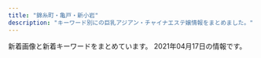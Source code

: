 ```yaml
---
title: "錦糸町・亀戸・新小岩"
description: "キーワード別にの巨乳アジアン・チャイナエステ嬢情報をまとめました。"
---
```


新着画像と新着キーワードをまとめています。
2021年04月17日の情報です。

<DmmAffiliateIns />
<KeywordTable
  shops={
    [
    {
        "img_links": [
            "http://el-grande.asia/img/cast/lucy-02.jpg",
            "http://el-grande.asia/img/cast/mai-04.jpg",
            "http://el-grande.asia/img/btn_cast.png",
            "http://el-grande.asia/img/cast/haru-01.jpg",
            "http://el-grande.asia/img/cast/sara-08.jpg",
            "http://el-grande.asia/img/btn_interior.png",
            "http://el-grande.asia/img/cast/sara-06.jpg",
            "http://el-grande.asia/img/cast/aki-04.jpg",
            "http://el-grande.asia/img/cast/haru-02.jpg",
            "http://el-grande.asia/img/cast/mai-03.jpg",
            "http://el-grande.asia/img/cast/aki-03.jpg",
            "http://el-grande.asia/img/cast/rey-04.jpg",
            "http://el-grande.asia/img/cast/aki-02.jpg",
            "http://el-grande.asia/img/cast/belu-01.jpg",
            "http://el-grande.asia/img/cast/baby-03.jpg",
            "http://el-grande.asia/img/cast/ringo-01.jpg",
            "http://el-grande.asia/img/cast/hana-03.jpg",
            "http://el-grande.asia/img/cast/rey-01.jpg",
            "http://el-grande.asia/img/cast/ringo-03.jpg",
            "http://el-grande.asia/img/cast/lucy-04.jpg",
            "http://el-grande.asia/img/cast/lucy-01.jpg",
            "http://el-grande.asia/img/cast/hana-04.jpg",
            "http://el-grande.asia/img/cast/lucy-03.jpg",
            "http://el-grande.asia/img/cast/misa-01.jpg",
            "http://el-grande.asia/img/dagger.png",
            "http://el-grande.asia/img/cast/rey-02.jpg",
            "http://el-grande.asia/img/cast/mei-03.jpg",
            "http://el-grande.asia/img/cast/mai-01.jpg",
            "http://el-grande.asia/img/cast/haru-03.jpg",
            "http://el-grande.asia/img/cast/misa-04.jpg",
            "http://el-grande.asia/img/cast/belu-03.jpg",
            "http://el-grande.asia/img/interior/corridor-1.jpg",
            "http://el-grande.asia/img/btn_twitter.png",
            "http://el-grande.asia/img/cast/mei-01.jpg",
            "http://el-grande.asia/img/cast/baby-04.jpg",
            "http://el-grande.asia/img/cast/aki-01.jpg",
            "http://el-grande.asia/img/cast/hana-02.jpg",
            "http://el-grande.asia/img/cast/sara-05.jpg",
            "http://el-grande.asia/img/cast/belu-04.jpg",
            "http://el-grande.asia/img/cast/ringo-02.jpg",
            "http://el-grande.asia/img/cast/baby-01.jpg",
            "http://el-grande.asia/img/interior/lobby-1.jpg",
            "http://el-grande.asia/img/cast/mei-02.jpg",
            "http://el-grande.asia/img/cast/haru-04.jpg",
            "http://el-grande.asia/img/interior/shower-4.jpg",
            "http://el-grande.asia/img/cast/hana-01.jpg",
            "http://el-grande.asia/img/cast/belu-02.jpg",
            "http://el-grande.asia/img/cast/baby-02.jpg",
            "http://el-grande.asia/img/btn_top.png",
            "http://el-grande.asia/img/cast/ringo-04.jpg",
            "http://el-grande.asia/img/cast/mei-04.jpg"
        ],
        "keywords": {},
        "station": "JR\u65b0\u5c0f\u5ca9\u99c5\u5357\u53e3",
        "url": "http://el-grande.asia/",
        "name": "\u30a8\u30eb\u30b0\u30e9\u30f3\u30c7-elgrande-"
    },
    {
        "name": "KIRARA",
        "keywords": {
            "87": 28,
            "C": 70,
            "D": 126,
            "89": 14,
            "88": 14,
            "83": 14,
            "85": 98,
            "86": 28,
            "92": 14,
            "E": 14
        },
        "station": "JR\u9326\u7cf8\u753a\u99c5\u5317\u53e3",
        "img_links": [
            "https://kinshicho-mensesthe.net/images/flower.png",
            "https://kinshicho-mensesthe.net/room/esthe1.jpg",
            "https://kinshicho-mensesthe.net/room/2-l.jpg",
            "https://kinshicho-mensesthe.net/room/1-l.jpg",
            "https://kinshicho-mensesthe.net/staff2/haruka-s1.jpg",
            "https://kinshicho-mensesthe.net/mens-esthe-massage/2020/10/17/moe-s1.jpg",
            "https://kinshicho-mensesthe.net/staff2/yumi-s1.jpg",
            "https://kinshicho-mensesthe.net/staff2/yuki-l1.jpg",
            "https://kinshicho-mensesthe.net/room/3-l.jpg",
            "https://kinshicho-mensesthe.net/staff2/rika-s1.jpg",
            "https://kinshicho-mensesthe.net/images/main-sp.jpg",
            "https://kinshicho-mensesthe.net/mens-esthe-massage/2020/01/22/yuki-s1.jpg",
            "https://kinshicho-mensesthe.net/staff2/sera-l1.jpg",
            "https://kinshicho-mensesthe.net/room/5-l.jpg",
            "https://kinshicho-mensesthe.net/staff2/kokomi-l1.jpg",
            "https://kinshicho-mensesthe.net/staff2/satomi-s1.jpg",
            "https://kinshicho-mensesthe.net/room/4-l.jpg",
            "https://kinshicho-mensesthe.net/staff2/satomi-l1.jpg",
            "https://kinshicho-mensesthe.net/staff2/moe-s1.jpg",
            "https://kinshicho-mensesthe.net/staff2/sera-s1.jpg",
            "https://kinshicho-mensesthe.net/mens-esthe-massage/2020/02/06/satomi-s1.jpg",
            "https://kinshicho-mensesthe.net/staff2/mai-s1.jpg",
            "https://kinshicho-mensesthe.net/room/5-s.jpg",
            "https://kinshicho-mensesthe.net/room/esthe2.jpg",
            "https://kinshicho-mensesthe.net/staff2/saki-l1.jpg",
            "https://kinshicho-mensesthe.net/button/blog.png",
            "https://kinshicho-mensesthe.net/images/footer-l.png",
            "https://kinshicho-mensesthe.net/staff2/yuka-s1.jpg",
            "https://kinshicho-mensesthe.net/images/footer-r.png",
            "https://kinshicho-mensesthe.net/mens-esthe-massage/2020/02/06/sora-s1.jpg",
            "https://kinshicho-mensesthe.net/staff2/yumi-l1.jpg",
            "https://kinshicho-mensesthe.net/staff2/rui-s1.jpg",
            "https://kinshicho-mensesthe.net/images/camp.png",
            "https://kinshicho-mensesthe.net/images/header3.png",
            "https://kinshicho-mensesthe.net/staff2/kiki-s1.jpg",
            "https://kinshicho-mensesthe.net/images/main1.jpg",
            "https://kinshicho-mensesthe.net/button/home.png",
            "https://kinshicho-mensesthe.net/room/6-s.jpg",
            "https://kinshicho-mensesthe.net/room/1-s.jpg",
            "https://kinshicho-mensesthe.net/staff2/yuki-s1.jpg",
            "https://kinshicho-mensesthe.net/button/staff.png",
            "https://kinshicho-mensesthe.net/room/esthe3.jpg",
            "https://kinshicho-mensesthe.net/staff2/sora-l1.jpg",
            "https://kinshicho-mensesthe.net/room/2-s.jpg",
            "https://kinshicho-mensesthe.net/staff2/kokomi-s1.jpg",
            "https://kinshicho-mensesthe.net/room/4-s.jpg",
            "https://kinshicho-mensesthe.net/images/clear.png",
            "https://kinshicho-mensesthe.net/staff2/sakura-l2.jpg",
            "https://kinshicho-mensesthe.net/staff2/sakura-s2.jpg",
            "https://kinshicho-mensesthe.net/staff2/haruka-l1.jpg",
            "https://kinshicho-mensesthe.net/staff2/mai-l1.jpg",
            "https://kinshicho-mensesthe.net/staff2/kiki-l1.jpg",
            "https://kinshicho-mensesthe.net/staff2/saki-s1.jpg",
            "https://kinshicho-mensesthe.net/staff2/rui-l1.jpg",
            "https://kinshicho-mensesthe.net/images/qrcode.png",
            "https://kinshicho-mensesthe.net/staff2/rika-l1.jpg",
            "https://kinshicho-mensesthe.net/room/3-s.jpg",
            "https://kinshicho-mensesthe.net/staff2/sora-s1.jpg",
            "https://kinshicho-mensesthe.net/room/6-l.jpg"
        ],
        "url": "https://kinshicho-mensesthe.net/"
    },
    {
        "station": "JR\u5c0f\u5ca9\u99c5\u5357\u53e3",
        "url": "https://www.yitigo.work/",
        "name": "\u82fa",
        "img_links": [
            "https://www.yitigo.work/images/home/index_09.png",
            "https://www.yitigo.work/images/top_02.png",
            "https://www.yitigo.work/images/home/index_17.png",
            "https://www.yitigo.work/images/home/index_12.png",
            "https://www.yitigo.work/images/home/index_05.png",
            "https://www.yitigo.work/images/top_flash_01.jpg",
            "https://www.yitigo.work/images/home/index_07.png",
            "https://www.yitigo.work/images/home/index_13.png",
            "https://www.yitigo.work/images/staff/risa1.jpg",
            "https://www.yitigo.work/images/home/staff_03.jpg",
            "https://www.yitigo.work/images/top_flash_02.jpg",
            "https://www.yitigo.work/images/home/index_19.png",
            "https://www.yitigo.work/images/home/index_tel.png",
            "https://www.yitigo.work/images/home/staff_01.jpg",
            "https://www.yitigo.work/images/top_04.png",
            "https://www.yitigo.work/images/home/index_06.png",
            "https://www.yitigo.work/images/staff/mayu.png",
            "https://www.yitigo.work/images/home/index_14.png",
            "https://www.yitigo.work/images/home/index_11.png",
            "https://www.yitigo.work/images/home/index_01.png",
            "https://www.yitigo.work/images/staff/staff_03.png",
            "https://www.yitigo.work/images/home/index_15.png",
            "https://www.yitigo.work/images/staff/hana.png",
            "https://www.yitigo.work/images/headerParts01.png",
            "https://www.yitigo.work/images/staff/staff_01.png",
            "https://www.yitigo.work/images/staff/hana1.jpg",
            "https://www.yitigo.work/images/staff/mayu1.jpg",
            "https://www.yitigo.work/images/top_01.png",
            "https://www.yitigo.work/images/home/index_10.png",
            "https://www.yitigo.work/images/staff/risa.png",
            "https://www.yitigo.work/images/page_top.png",
            "https://www.yitigo.work/images/home/staff_02.jpg"
        ],
        "keywords": {}
    },
    {
        "img_links": [
            "http://www.sherry.relaxjp.info/images/m1.jpg",
            "http://www.sherry.relaxjp.info/images/m4.jpg",
            "http://www.sherry.relaxjp.info/files/002.jpg",
            "http://www.sherry.relaxjp.info/files/004.jpg",
            "http://www.sherry.relaxjp.info/images/s_top_therapist.png",
            "http://www.sherry.relaxjp.info/images/s_news.png",
            "http://www.sherry.relaxjp.info/images/m2.jpg",
            "http://www.sherry.relaxjp.info/images/slider-img001.jpg",
            "http://www.sherry.relaxjp.info/images/s_message.png",
            "http://www.sherry.relaxjp.info/files/003.jpg",
            "http://www.sherry.relaxjp.info/files/005.jpg",
            "http://www.sherry.relaxjp.info/images/slider-img002.jpg",
            "http://www.sherry.relaxjp.info/images/m3.jpg",
            "http://www.sherry.relaxjp.info/files/001.jpg",
            "http://www.sherry.relaxjp.info/images/m6.jpg",
            "http://www.sherry.relaxjp.info/images/s_pickup.png"
        ],
        "station": "JR\u9326\u7cf8\u753a\u99c5\u5357\u53e3",
        "url": "http://www.sherry.relaxjp.info/",
        "name": "SHERRY",
        "keywords": {
            "G": 8,
            "D": 24,
            "87": 16,
            "86": 16,
            "C": 8,
            "88": 8
        }
    },
    {
        "keywords": {
            "90": 1,
            "C": 7,
            "88": 1,
            "86": 3,
            "87": 1,
            "85": 3
        },
        "station": "JR\u65b0\u5c0f\u5ca9\u99c5\u5317\u53e3",
        "url": "http://mori.me-es.com/",
        "img_links": [
            "http://mori.me-es.com/images/index_15.jpg",
            "http://mori.me-es.com/girls/08a.jpg",
            "http://mori.me-es.com/images/index_10.jpg",
            "http://mori.me-es.com/images/index_13.jpg",
            "http://mori.me-es.com/girls/04a.jpg",
            "http://mori.me-es.com/images/rec_15.jpg",
            "http://mori.me-es.com/images/index_21.jpg",
            "http://mori.me-es.com/images/index_07.jpg",
            "http://mori.me-es.com/girls/00.jpg",
            "http://mori.me-es.com/images/index_28.jpg",
            "http://mori.me-es.com/images/index_04.jpg",
            "http://mori.me-es.com/images/index_26.jpg",
            "http://mori.me-es.com/images/info.jpg",
            "http://mori.me-es.com/images/index_06.jpg",
            "http://mori.me-es.com/girls/01.jpg",
            "http://mori.me-es.com/images/rec.jpg",
            "http://mori.me-es.com/images/index_12.jpg",
            "http://mori.me-es.com/images/index_01.jpg",
            "http://mori.me-es.com/images/index_03.jpg",
            "http://mori.me-es.com/images/index_05.jpg",
            "http://mori.me-es.com/images/index_16.jpg",
            "http://mori.me-es.com/images/index_20.jpg",
            "http://mori.me-es.com/images/sub_28.jpg",
            "http://mori.me-es.com/girls/04.jpg",
            "http://mori.me-es.com/girls/08.jpg",
            "http://mori.me-es.com/images/index_24.jpg",
            "http://mori.me-es.com/images/index_17.jpg",
            "http://mori.me-es.com/images/index_02.jpg",
            "http://mori.me-es.com/girls/02.jpg",
            "http://mori.me-es.com/girls/07.jpg",
            "http://mori.me-es.com/images/staff_15.jpg",
            "http://mori.me-es.com/images/index_09.jpg",
            "http://mori.me-es.com/girls/06.jpg",
            "http://mori.me-es.com/girls/03.jpg",
            "http://mori.me-es.com/images/index_08.jpg",
            "http://mori.me-es.com/images/index_19.jpg",
            "http://mori.me-es.com/images/index_18.jpg",
            "http://mori.me-es.com/images/index_25.jpg",
            "http://mori.me-es.com/girls/05.jpg",
            "http://mori.me-es.com/images/info_15.jpg",
            "http://mori.me-es.com/images/index_29.jpg",
            "http://mori.me-es.com/images/index_30.jpg",
            "http://mori.me-es.com/images/index_22.jpg",
            "http://mori.me-es.com/images/index_27.jpg"
        ],
        "name": "\u68ee"
    },
    {
        "url": "https://piano.sweet-relaxation.com/",
        "station": "JR\u65b0\u5c0f\u5ca9\u99c5\u5357\u53e3",
        "img_links": [
            "https://piano.sweet-relaxation.com/img/slick/sl-3.jpg",
            "https://piano.sweet-relaxation.com/img/cast/ebi-02.jpg",
            "https://piano.sweet-relaxation.com/img/cast/ebi-04.jpg",
            "https://piano.sweet-relaxation.com/img/interior/int-03.jpg",
            "https://piano.sweet-relaxation.com/img/cast/aye-03.jpg",
            "https://piano.sweet-relaxation.com/img/cast/aki-04.jpg",
            "https://piano.sweet-relaxation.com/img/interior/int-01.jpg",
            "https://piano.sweet-relaxation.com/img/cast/lili-04.jpg",
            "https://piano.sweet-relaxation.com/img/cast/miya-02.jpg",
            "https://piano.sweet-relaxation.com/img/cast/aye-02.jpg",
            "https://piano.sweet-relaxation.com/img/cast/nana-03.jpg",
            "https://piano.sweet-relaxation.com/img/cast/ai-03.jpg",
            "https://piano.sweet-relaxation.com/img/cast/aye-01.jpg",
            "https://piano.sweet-relaxation.com/img/cast/nico-01.jpg",
            "https://piano.sweet-relaxation.com/img/cast/aini-02.jpg",
            "https://piano.sweet-relaxation.com/img/cast/nana-04.jpg",
            "https://piano.sweet-relaxation.com/img/cast/aini-01.jpg",
            "https://piano.sweet-relaxation.com/img/cast/miya-03.jpg",
            "https://piano.sweet-relaxation.com/img/slick/sl-5.jpg",
            "https://piano.sweet-relaxation.com/img/slick/sl-1.jpg",
            "https://piano.sweet-relaxation.com/img/cast/miya-01.jpg",
            "https://piano.sweet-relaxation.com/img/cast/ai-01.jpg",
            "https://piano.sweet-relaxation.com/img/cast/ai-02.jpg",
            "https://piano.sweet-relaxation.com/img/cast/lili-02.jpg",
            "https://piano.sweet-relaxation.com/img/slick/sl-4.jpg",
            "https://piano.sweet-relaxation.com/img/cast/luna-03.jpg",
            "https://piano.sweet-relaxation.com/img/cast/luna-04.jpg",
            "https://piano.sweet-relaxation.com/img/cast/aki-02.jpg",
            "https://piano.sweet-relaxation.com/img/cast/miky-02.jpg",
            "https://piano.sweet-relaxation.com/img/cast/coco-01.jpg",
            "https://piano.sweet-relaxation.com/img/cast/nico-03.jpg",
            "https://piano.sweet-relaxation.com/img/cast/coco-03.jpg",
            "https://piano.sweet-relaxation.com/img/slick/sl-7.jpg",
            "https://piano.sweet-relaxation.com/img/cast/aki-03.jpg",
            "https://piano.sweet-relaxation.com/img/cast/nico-02.jpg",
            "https://piano.sweet-relaxation.com/img/cast/coco-02.jpg",
            "https://piano.sweet-relaxation.com/img/slick/sl-6.jpg",
            "https://piano.sweet-relaxation.com/img/cast/luna-02.jpg",
            "https://piano.sweet-relaxation.com/img/cast/miky-01.jpg",
            "https://piano.sweet-relaxation.com/img/cast/nico-04.jpg",
            "https://piano.sweet-relaxation.com/img/cast/aini-03.jpg",
            "https://piano.sweet-relaxation.com/img/cast/nana-01.jpg",
            "https://piano.sweet-relaxation.com/img/cast/aini-04.jpg",
            "https://piano.sweet-relaxation.com/img/cast/lili-03.jpg",
            "https://piano.sweet-relaxation.com/img/cast/coco-04.jpg",
            "https://piano.sweet-relaxation.com/img/cast/miky-03.jpg",
            "https://piano.sweet-relaxation.com/img/cast/luna-01.jpg",
            "https://piano.sweet-relaxation.com/img/cast/ebi-03.jpg",
            "https://piano.sweet-relaxation.com/img/interior/int-04.jpg",
            "https://piano.sweet-relaxation.com/img/cast/miky-04.jpg",
            "https://piano.sweet-relaxation.com/img/cast/nana-02.jpg",
            "https://piano.sweet-relaxation.com/img/cast/aye-04.jpg",
            "https://piano.sweet-relaxation.com/img/cast/miya-04.jpg",
            "https://piano.sweet-relaxation.com/img/slick/sl-2.jpg",
            "https://piano.sweet-relaxation.com/img/cast/ebi-01.jpg",
            "https://piano.sweet-relaxation.com/img/cast/lili-01.jpg",
            "https://piano.sweet-relaxation.com/img/cast/aki-01.jpg",
            "https://piano.sweet-relaxation.com/img/cast/ai-04.jpg",
            "https://piano.sweet-relaxation.com/img/interior/int-02.jpg"
        ],
        "keywords": {},
        "name": "Piano"
    },
    {
        "name": "\u30c1\u30a7\u30ea\u30fc",
        "url": "http://msg-esthe.com/",
        "keywords": {
            "C": 1,
            "88": 1,
            "85": 3,
            "86": 2,
            "E": 1,
            "D": 1
        },
        "img_links": [
            "http://msg-esthe.com/staff/ringo/01.jpg",
            "http://msg-esthe.com/staff/yumi/01.jpg",
            "http://msg-esthe.com/staff/sara/01.jpg",
            "http://msg-esthe.com/images/top.jpg",
            "http://msg-esthe.com/staff/risa/01.jpg",
            "http://msg-esthe.com/images/s_news.png",
            "http://msg-esthe.com/images/staff_bj3.jpg",
            "http://msg-esthe.com/staff/yumi/02.jpg",
            "http://msg-esthe.com/staff/sakura/01.jpg",
            "http://msg-esthe.com/images/staff0.jpg",
            "http://msg-esthe.com/images/s_link.png",
            "http://msg-esthe.com/staff/kaori/01.jpg",
            "http://msg-esthe.com/staff/yumi/03.jpg",
            "http://msg-esthe.com/images/s_staff.png",
            "http://msg-esthe.com/images/news_bj3.jpg"
        ],
        "station": "JR\u5c0f\u5ca9\u99c5\u5357\u53e3"
    },
    {
        "keywords": {
            "86": 12,
            "85": 24,
            "C": 12,
            "\u30bb\u30af\u30b7\u30fc": 10,
            "88": 24,
            "87": 48,
            "D": 96
        },
        "station": "JR\u9326\u7cf8\u753a\u99c5\u5357\u53e3",
        "img_links": [
            "https://awa-akasuri.jp/wp-content/uploads/2020/01/tomo25.png",
            "https://awa-akasuri.jp/wp-content/uploads/2020/09/3_pc.png",
            "https://awa-akasuri.jp/wp-content/uploads/2020/09/movie.png",
            "https://awa-akasuri.jp/wp-content/uploads/2020/09/2_sp.png",
            "https://awa-akasuri.jp/wp-content/uploads/2020/01/kokomi_1.jpg",
            "https://awa-akasuri.jp/wp-content/uploads/2020/09/awawa400x400.png",
            "https://awa-akasuri.jp/wp-content/uploads/2020/09/4_pc.png",
            "https://awa-akasuri.jp/wp-content/uploads/2020/09/sora.png",
            "https://awa-akasuri.jp/wp-content/uploads/2020/01/mai1_1.jpg",
            "https://awa-akasuri.jp/wp-content/uploads/2020/09/2_pc.png",
            "https://awa-akasuri.jp/wp-content/uploads/2020/01/yumi22.png",
            "https://awa-akasuri.jp/wp-content/uploads/2020/09/awawa400x400-270x174.png",
            "https://awa-akasuri.jp/wp-content/uploads/2020/01/aya22.png",
            "https://awa-akasuri.jp/wp-content/uploads/2020/01/rika24_1.png",
            "https://awa-akasuri.jp/wp-content/uploads/2020/09/1_pc.png",
            "https://awa-akasuri.jp/wp-content/uploads/2020/09/5_pc.png",
            "https://awa-akasuri.jp/wp-content/uploads/2020/01/yuki26.png",
            "https://awa-akasuri.jp/wp-content/uploads/2020/01/mika21.png",
            "https://awa-akasuri.jp/wp-content/uploads/2020/09/1_sp.png"
        ],
        "name": "\u3042\u308f\u308f",
        "url": "https://awa-akasuri.jp/"
    },
    {
        "station": "JR\u4e80\u6238\u99c5\u5317\u53e3",
        "img_links": [
            "https://doraimon.tyo.cm/images/link.jpg",
            "https://doraimon.tyo.cm/photos/sites/32/2021/03/2021030207304862.jpg",
            "https://doraimon.tyo.cm/photos/sites/32/2021/03/2021030207310114.jpg",
            "https://doraimon.tyo.cm/photos/sites/32/2021/03/2021030207305994.jpg",
            "https://doraimon.tyo.cm/images/mobile.jpg",
            "https://doraimon.tyo.cm/photos/sites/32/2021/03/2021032507045669.jpg",
            "https://doraimon.tyo.cm/photos/sites/32/2021/04/202104070649510.jpg",
            "https://doraimon.tyo.cm/images/top.jpg",
            "https://doraimon.tyo.cm/photos/sites/32/2021/03/202103120651532.jpg",
            "https://doraimon.tyo.cm/images/s_news.jpg",
            "https://doraimon.tyo.cm/photos/sites/32/2021/03/2021031206553637.jpg",
            "https://doraimon.tyo.cm/photos/sites/32/2021/03/2021032301301384.jpg",
            "https://doraimon.tyo.cm/photos/sites/32/2021/03/2021030207304993.jpg",
            "https://doraimon.tyo.cm/images/s_face.jpg",
            "https://doraimon.tyo.cm/images/staff_line.jpg"
        ],
        "name": "\u30c9\u30e9\u3048\u3082\u3093",
        "url": "https://doraimon.tyo.cm/",
        "keywords": {
            "85": 3,
            "87": 1,
            "E": 1,
            "86": 3,
            "D": 8,
            "83": 2
        }
    },
    {
        "keywords": {
            "C": 12
        },
        "img_links": [
            "http://harunohana.jpest.net/uploads//sites/38/elementor/thumbs/c2-p3a4by12f8z2t2xevpk9bl2sc3r4fedekxsoykr020.jpg",
            "http://harunohana.jpest.net/uploads//sites/38/elementor/thumbs/g2-p3mbcgd30zwwmzmmj2u1yl6l7q6iyltkocswnxcbm8.jpg",
            "http://harunohana.jpest.net/uploads//sites/38/elementor/thumbs/g1-p3mbbo5xbyuayorl3qn8vsare61ijopmkh8c9mi4sw.jpg",
            "http://harunohana.jpest.net/uploads//sites/38/2021/02/c4.jpg",
            "http://harunohana.jpest.net/uploads//sites/38/2021/02/pick-tit.png",
            "http://harunohana.jpest.net/uploads//sites/38/2021/02/mobile-tit.png",
            "http://harunohana.jpest.net/uploads//sites/38/2021/03/g5.jpg",
            "http://harunohana.jpest.net/uploads//sites/38/2021/02/c1.jpg",
            "http://harunohana.jpest.net/uploads//sites/38/2021/02/tel_pickup.png",
            "http://harunohana.jpest.net/uploads//sites/38/elementor/thumbs/g5-p5qga8zeagwf7efovdavelljg7lsn1y4eanjgcq0uo.jpg",
            "http://harunohana.jpest.net/uploads//sites/38/2021/03/g1.jpg",
            "http://harunohana.jpest.net/uploads//sites/38/2021/03/g3.jpg",
            "http://harunohana.jpest.net/uploads//sites/38/2021/02/tel_top.png",
            "http://harunohana.jpest.net/uploads//sites/38/elementor/thumbs/c1-p3a4bw5e1kwi5v056or06ljv5c0e005xwohq00tseg.jpg",
            "http://harunohana.jpest.net/uploads//sites/38/elementor/thumbs/c3-p3a4c1sf6l483iry9r6rlk4mpn8la6sbxgemvolfd4.jpg",
            "http://harunohana.jpest.net/uploads//sites/38/2021/02/staff-tit.png",
            "http://harunohana.jpest.net/uploads//sites/38/elementor/thumbs/g4-p3mbec1gp2hjuwwbjw36y43rzgwycta8xnrv7ujz68.jpg",
            "http://harunohana.jpest.net/uploads//sites/38/2021/02/tel_staff.png",
            "http://harunohana.jpest.net/uploads//sites/38/elementor/thumbs/g3-p3mbdh0sfjb37s5dl0oi5txkdr5uasv3te8udptyvk.jpg",
            "http://harunohana.jpest.net/uploads//sites/38/2021/02/info-tit.png",
            "http://harunohana.jpest.net/uploads//sites/38/2021/03/g2.jpg",
            "http://harunohana.jpest.net/uploads//sites/38/2021/02/top-3.png",
            "http://harunohana.jpest.net/uploads//sites/38/2021/02/xian.jpg",
            "http://harunohana.jpest.net/uploads//sites/38/2021/02/mobile.jpg",
            "http://harunohana.jpest.net/uploads//sites/38/2021/02/c3.jpg",
            "http://harunohana.jpest.net/uploads//sites/38/2021/02/c6.jpg",
            "http://harunohana.jpest.net/uploads//sites/38/2021/02/c2.jpg",
            "http://harunohana.jpest.net/uploads//sites/38/2021/02/tel_info.png",
            "http://harunohana.jpest.net/uploads//sites/38/2021/03/1.jpg",
            "http://harunohana.jpest.net/uploads//sites/38/2021/02/news-tit.png",
            "http://harunohana.jpest.net/uploads//sites/38/2021/02/ditiao-1.png",
            "http://harunohana.jpest.net/uploads//sites/38/2021/02/c5.jpg",
            "http://harunohana.jpest.net/uploads//sites/38/2021/04/g5.jpg",
            "http://harunohana.jpest.net/uploads//sites/38/elementor/thumbs/c5-p3a4c3o3k96sqqp7ys00qjnjwezbpkzslpplu8in0o.jpg"
        ],
        "url": "http://harunohana.jpest.net/",
        "station": "JR\u9326\u7cf8\u753a\u5357\u53e3",
        "name": "\u6625\u306e\u82b1"
    },
    {
        "keywords": {
            "C": 7
        },
        "station": "JR\u9326\u7cf8\u753a\u99c5",
        "url": "http://nanaesute.xyz/",
        "img_links": [
            "http://nanaesute.xyz/images/flash.jpg",
            "http://nanaesute.xyz/images/top.png",
            "http://nanaesute.xyz/images/flash1.jpg",
            "http://nanaesute.xyz/images/side3.png",
            "http://nanaesute.xyz/images/g1.jpg",
            "http://nanaesute.xyz/images/g3.jpg",
            "http://nanaesute.xyz/images/top_bn2.jpg",
            "http://nanaesute.xyz/images/top_bn1.jpg"
        ],
        "name": "\u306a\u306a"
    },
    {
        "img_links": [
            "http://miyabi-aroma.xyz/images/staff/3/yami.jpg",
            "http://miyabi-aroma.xyz/images/staff/3/kiki2.jpg",
            "http://miyabi-aroma.xyz/images/11.png",
            "http://miyabi-aroma.xyz/images/index-rose_07.png",
            "http://miyabi-aroma.xyz/images/shishu/se1.jpg",
            "http://miyabi-aroma.xyz/images/staff/3/yaya1.jpg",
            "http://miyabi-aroma.xyz/images/nav/nav-job.jpg",
            "http://miyabi-aroma.xyz/images/staff/3/ami.jpg",
            "http://miyabi-aroma.xyz/images/3/2.jpg",
            "http://miyabi-aroma.xyz/images/staff/3/miya.jpg",
            "http://miyabi-aroma.xyz/images/index-rose_09.png",
            "http://miyabi-aroma.xyz/images/index-rose_04.png",
            "http://miyabi-aroma.xyz/images/staff/3/kiki.jpg",
            "http://miyabi-aroma.xyz/images/staff/3/miya2.jpg",
            "http://miyabi-aroma.xyz/images/1801706901.jpg",
            "http://miyabi-aroma.xyz/images/index-rose_02.png",
            "http://miyabi-aroma.xyz/images/staff/3/rina2.jpg",
            "http://miyabi-aroma.xyz/images/staff/3/ami2.jpg",
            "http://miyabi-aroma.xyz/images/index-rose_13.png",
            "http://miyabi-aroma.xyz/images/staff/3/rina.jpg",
            "http://miyabi-aroma.xyz/images/nav/nav-sys.jpg",
            "http://miyabi-aroma.xyz/images/3/1.jpg",
            "http://miyabi-aroma.xyz/images/nav/nav-staff.jpg",
            "http://miyabi-aroma.xyz/images/shishu/se2.jpg",
            "http://miyabi-aroma.xyz/images/nav/nav-info.jpg",
            "http://miyabi-aroma.xyz/images/staff/3/yaya2.jpg"
        ],
        "name": "\u685c",
        "url": "http://miyabi-aroma.xyz/",
        "station": "JR\u4e80\u6238\u99c5\u6771\u53e3",
        "keywords": {
            "C": 7
        }
    },
    {
        "station": "\u9752\u7825\u99c5",
        "url": "http://iyasimori.jpest.net/",
        "name": "\u7652\u3057\u306e\u68ee",
        "keywords": {},
        "img_links": [
            "http://iyasimori.jpest.net/uploads//sites/37/2021/01/tite-staff.jpg",
            "http://iyasimori.jpest.net/uploads//sites/37/2021/01/g5.jpg",
            "http://iyasimori.jpest.net/uploads//sites/37/2021/01/g4.jpg",
            "http://iyasimori.jpest.net/uploads//sites/37/2021/01/top.jpg",
            "http://iyasimori.jpest.net/uploads//sites/37/2021/04/g1-3-150x150.jpg",
            "http://iyasimori.jpest.net/uploads//sites/37/2021/01/g5-150x150.jpg",
            "http://iyasimori.jpest.net/uploads//sites/37/2021/01/news01.png",
            "http://iyasimori.jpest.net/uploads//sites/37/2021/04/g1-2.jpg",
            "http://iyasimori.jpest.net/uploads//sites/37/2021/01/g3-2.jpg",
            "http://iyasimori.jpest.net/uploads//sites/37/2021/01/r6.jpg",
            "http://iyasimori.jpest.net/uploads//sites/37/2021/01/mobile.png",
            "http://iyasimori.jpest.net/uploads//sites/37/2021/01/g1-3-150x150.jpg",
            "http://iyasimori.jpest.net/uploads//sites/37/2021/01/r4-1.jpg",
            "http://iyasimori.jpest.net/uploads//sites/37/2021/01/g4-150x150.jpg",
            "http://iyasimori.jpest.net/uploads//sites/37/2021/01/bj_03.jpg",
            "http://iyasimori.jpest.net/uploads//sites/37/2021/04/g1-3.jpg",
            "http://iyasimori.jpest.net/uploads//sites/37/2021/01/g3-2-150x150.jpg",
            "http://iyasimori.jpest.net/uploads//sites/37/2021/01/a.jpg",
            "http://iyasimori.jpest.net/uploads//sites/37/2021/01/r3-1.jpg",
            "http://iyasimori.jpest.net/uploads//sites/37/2021/01/a2.jpg",
            "http://iyasimori.jpest.net/uploads//sites/37/2021/01/r5.jpg",
            "http://iyasimori.jpest.net/uploads//sites/37/2021/01/g2-2.jpg",
            "http://iyasimori.jpest.net/uploads//sites/37/2021/01/news03.png",
            "http://iyasimori.jpest.net/uploads//sites/37/2021/04/g1-2-150x150.jpg",
            "http://iyasimori.jpest.net/uploads//sites/37/2021/01/g1-3.jpg",
            "http://iyasimori.jpest.net/uploads//sites/37/2021/01/g2-2-150x150.jpg"
        ]
    },
    {
        "name": "\u871c\u82b1",
        "img_links": [
            "http://hani-est.xyz/images/zi-newface.png",
            "http://hani-est.xyz/images/zi-staff.png",
            "http://hani-est.xyz/images/banna.jpg",
            "http://hani-est.xyz/images/new1.jpg",
            "http://hani-est.xyz/images/top.jpg",
            "http://hani-est.xyz/images/zi-pri.png",
            "http://hani-est.xyz/images/g2.jpg",
            "http://hani-est.xyz/images/aoyi.jpg",
            "http://hani-est.xyz/images/g5.jpg",
            "http://hani-est.xyz/images/g1.jpg",
            "http://hani-est.xyz/images/banna1.jpg",
            "http://hani-est.xyz/images/zi-ao.png",
            "http://hani-est.xyz/images/g6.jpg",
            "http://hani-est.xyz/images/banna2.jpg",
            "http://hani-est.xyz/images/zi-service.png",
            "http://hani-est.xyz/images/g8.jpg",
            "http://hani-est.xyz/images/a1.jpg",
            "http://hani-est.xyz/images/g4.jpg"
        ],
        "station": "\u897f\u5927\u5cf6\u99c5A1\u51fa\u53e3",
        "url": "http://hani-est.xyz/",
        "keywords": {
            "90": 26,
            "C": 41,
            "E": 13,
            "94": 13,
            "\u4e73": 13,
            "\u5de8\u4e73": 13,
            "83": 13,
            "82": 13
        }
    },
    {
        "name": "\u842c\u751f\u697c",
        "keywords": {},
        "url": "https://kameido-massage.com/",
        "station": "JR\u4e80\u6238\u99c5\u5317\u53e3",
        "img_links": [
            "https://kameido-massage.com/icon/facebook.png",
            "https://kameido-massage.com/images/header3.png",
            "https://kameido-massage.com/images/main-sp.jpg",
            "https://kameido-massage.com/2020/07/17/mika-s1.jpg",
            "https://kameido-massage.com/room/room-l3.jpg",
            "https://kameido-massage.com/button/home.png",
            "https://kameido-massage.com/staff/aki-l1.jpg",
            "https://kameido-massage.com/images/top2.jpg",
            "https://kameido-massage.com/2019/12/25/mika-s1.jpg",
            "https://kameido-massage.com/menu/blog.png",
            "https://kameido-massage.com/staff/yuki-s1.jpg",
            "https://kameido-massage.com/staff/yuyu-l1.jpg",
            "https://kameido-massage.com/2020/03/28/nana-s1.jpg",
            "https://kameido-massage.com/staff/nana-s1.jpg",
            "https://kameido-massage.com/link/mens-esthe.png",
            "https://kameido-massage.com/images/footer-r.png",
            "https://kameido-massage.com/room/room-l2.jpg",
            "https://kameido-massage.com/button/staff.png",
            "https://kameido-massage.com/images/top1.jpg",
            "https://scdn.line-apps.com/n/line_add_friends/btn/ja.png",
            "https://kameido-massage.com/images/main-top.jpg",
            "https://kameido-massage.com/2020/05/15/kazumi-s1.jpg",
            "https://kameido-massage.com/menu/info.png",
            "https://kameido-massage.com/room/room-l1.jpg",
            "https://kameido-massage.com/button/blog.png",
            "https://kameido-massage.com/2021/03/23/aki-s1.jpg",
            "https://kameido-massage.com/room/room-l5.jpg",
            "https://kameido-massage.com/icon/line.png",
            "https://kameido-massage.com/staff/yuki-l1.jpg",
            "https://kameido-massage.com/2019/10/29/yuri-s1.jpg",
            "https://kameido-massage.com/images/main-small.jpg",
            "https://kameido-massage.com/2019/11/10/erika-s1.jpg",
            "https://kameido-massage.com/icon/twitter.png",
            "https://kameido-massage.com/menu/home.png",
            "https://kameido-massage.com/images/footer-l.png",
            "https://kameido-massage.com/staff/mimi-s1.jpg",
            "https://kameido-massage.com/room/room-l6.jpg",
            "https://kameido-massage.com/icon/yelp.png",
            "https://kameido-massage.com/2019/11/02/yuka-s1.jpg",
            "https://kameido-massage.com/images/clear.png",
            "https://kameido-massage.com/room/room-l4.jpg",
            "https://kameido-massage.com/staff/aki-s1.jpg",
            "https://kameido-massage.com/staff/nana-l1.jpg",
            "https://kameido-massage.com/staff/yuyu-s1.jpg",
            "https://kameido-massage.com/images/qrcode.png",
            "https://kameido-massage.com/images/top3.jpg",
            "https://kameido-massage.com/menu/staff.png"
        ]
    },
    {
        "url": "http://www.sh-yuki.work/",
        "keywords": {
            "88": 1,
            "D": 17,
            "89": 2,
            "86": 14
        },
        "img_links": [
            "http://www.sh-yuki.work/images/room4.jpg",
            "http://www.sh-yuki.work/images/room2.jpg",
            "http://www.sh-yuki.work/uploads/200618/1-20061Q6342Y06.jpg",
            "http://www.sh-yuki.work/images/lanmu3.jpg",
            "http://www.sh-yuki.work/images/mobile.jpg",
            "http://www.sh-yuki.work/images/end.png",
            "http://www.sh-yuki.work/uploads/200713/1-200G3125135C2.jpg",
            "http://www.sh-yuki.work/uploads/201214/1-20121416231WV.jpg",
            "http://www.sh-yuki.work/uploads/191227/1-19122F93911958.jpg",
            "http://www.sh-yuki.work/uploads/200127/1-20012G02404310.jpg",
            "http://www.sh-yuki.work/uploads/201215/1-201215145153M4.jpg",
            "http://www.sh-yuki.work/images/room1.jpg",
            "http://www.sh-yuki.work/images/top.png",
            "http://www.sh-yuki.work/uploads/191006/1-191006105P61Z.jpg",
            "http://www.sh-yuki.work/images/s_staff.jpg",
            "http://www.sh-yuki.work/uploads/191021/1-19102116361I39.jpg",
            "http://www.sh-yuki.work/uploads/200620/1-20062015425B54.jpg",
            "http://www.sh-yuki.work/uploads/200218/1-20021Q3591A57.jpg",
            "http://www.sh-yuki.work/uploads/200713/1-200G3110344421.jpg",
            "http://www.sh-yuki.work/images/lanmu4.jpg",
            "http://www.sh-yuki.work/uploads/200620/1-200620154311K4.jpg",
            "http://www.sh-yuki.work/uploads/210216/1-210216154459443.jpg",
            "http://www.sh-yuki.work/images/nbj2.jpg",
            "http://www.sh-yuki.work/uploads/191028/1-19102Q03S5a4.jpg",
            "http://www.sh-yuki.work/uploads/200110/1-20011013245Y49.jpg",
            "http://www.sh-yuki.work/uploads/210216/1-210216154445506.jpg",
            "http://www.sh-yuki.work/uploads/201214/1-201214162100347.jpg",
            "http://www.sh-yuki.work/uploads/191227/1-19122F94110460.jpg",
            "http://www.sh-yuki.work/uploads/191104/1-1911041I124915.jpg",
            "http://www.sh-yuki.work/uploads/191221/1-191221111A3123.jpg",
            "http://www.sh-yuki.work/uploads/190105/1-1Z105143R9539.jpg",
            "http://www.sh-yuki.work/images/1.jpg",
            "http://www.sh-yuki.work/uploads/190105/1-1Z105143921224.jpg",
            "http://www.sh-yuki.work/images/s_news.jpg",
            "http://www.sh-yuki.work/images/room3.jpg",
            "http://www.sh-yuki.work/uploads/191006/1-191006105IM24.jpg",
            "http://www.sh-yuki.work/images/lanmu2.jpg",
            "http://www.sh-yuki.work/uploads/191202/1-191202154021200.jpg",
            "http://www.sh-yuki.work/uploads/190105/1-1Z1051440193X.jpg",
            "http://www.sh-yuki.work/uploads/200618/1-20061Q633094V.jpg",
            "http://www.sh-yuki.work/images/lanmu5.jpg",
            "http://www.sh-yuki.work/uploads/200218/1-20021Q359301Q.jpg",
            "http://www.sh-yuki.work/uploads/201215/1-201215145200113.jpg",
            "http://www.sh-yuki.work/uploads/190105/1-1Z105143940E6.jpg",
            "http://www.sh-yuki.work/uploads/190110/1-1Z110093529363.png"
        ],
        "station": "JR\u5c0f\u5ca9\u99c5\u5317\u53e3",
        "name": "\u3086\u304d"
    },
    {
        "url": "https://iyashinoizumi.com/",
        "img_links": [
            "https://iyashinoizumi.com/wp-content/uploads/0731EF09-7405-4B36-8468-B17A307EB894-e1579436226478.jpeg",
            "https://iyashinoizumi.com/wp-content/uploads/0731EF09-7405-4B36-8468-B17A307EB894-197x300.jpeg",
            "https://iyashinoizumi.com/wp-content/uploads/2019/06/43D6BE9C-43F6-45C2-95E5-E775CE725D67.jpeg",
            "https://iyashinoizumi.com/wp-content/uploads/2019/06/50CD669B-0FFA-4734-B898-EB3D53E95C21.jpeg",
            "https://iyashinoizumi.com/wp-content/uploads/2019/06/001.jpg",
            "https://iyashinoizumi.com/wp-content/uploads/hiruwari.png",
            "https://iyashinoizumi.com/wp-content/uploads/0731EF09-7405-4B36-8468-B17A307EB894.jpeg",
            "https://iyashinoizumi.com/wp-content/uploads/2019/06/2DD3549C-F937-441D-B0E3-E26520ACFABD-e1559410733851.jpeg",
            "https://iyashinoizumi.com/wp-content/uploads/5AA02D30-2C43-42C1-BE02-48E5A5C27E91-226x300.jpeg",
            "https://iyashinoizumi.com/wp-content/uploads/2019/06/5293C707-270F-4802-8168-1493DA07DDAE.jpeg",
            "https://iyashinoizumi.com/wp-content/uploads/9B89E764-B754-425D-A9AC-BB5566FA6AC4-270x300.jpeg",
            "https://iyashinoizumi.com/wp-content/uploads/7208DC4D-6E47-49CE-B1C0-3607E54E114B.jpeg",
            "https://iyashinoizumi.com/wp-content/uploads/5AA02D30-2C43-42C1-BE02-48E5A5C27E91.jpeg",
            "https://iyashinoizumi.com/wp-content/uploads/rin.jpg",
            "https://iyashinoizumi.com/wp-content/uploads/2019/06/momoko1.jpg",
            "https://iyashinoizumi.com/wp-content/uploads/7208DC4D-6E47-49CE-B1C0-3607E54E114B-210x300.jpeg",
            "https://iyashinoizumi.com/wp-content/uploads/9B89E764-B754-425D-A9AC-BB5566FA6AC4.jpeg"
        ],
        "keywords": {
            "\u30bb\u30af\u30b7\u30fc": 2
        },
        "name": "\u7652\u3057\u306e\u6cc9",
        "station": "JR\u9326\u7cf8\u753a\u99c5\u5317\u53e3"
    },
    {
        "station": "JR\u65b0\u5c0f\u5ca9\u99c5\u5357\u53e3",
        "img_links": [
            "http://www.himawari-shinkoiwa.com/files/001.jpg",
            "http://www.himawari-shinkoiwa.com/img/ttl_news.png",
            "http://www.himawari-shinkoiwa.com/img/pickup.jpg",
            "http://www.himawari-shinkoiwa.com/img/move.jpg",
            "http://www.himawari-shinkoiwa.com/files/003.jpg",
            "http://www.himawari-shinkoiwa.com/images/slider/1.jpg",
            "http://www.himawari-shinkoiwa.com/img/btn_blog.png",
            "http://www.himawari-shinkoiwa.com/files/002-02.jpg",
            "http://www.himawari-shinkoiwa.com/images/slider/3.jpg",
            "http://www.himawari-shinkoiwa.com/files/002.jpg",
            "http://www.himawari-shinkoiwa.com/images/line.png",
            "http://www.himawari-shinkoiwa.com/files/003-02.jpg",
            "http://www.himawari-shinkoiwa.com/files/001-02.jpg",
            "http://www.himawari-shinkoiwa.com/img/tel.png",
            "http://www.himawari-shinkoiwa.com/img/btn_side_mobile.jpg",
            "http://www.himawari-shinkoiwa.com/img/ttl_move.png",
            "http://www.himawari-shinkoiwa.com/images/slider/2.jpg",
            "http://www.himawari-shinkoiwa.com/img/goback.jpg",
            "http://www.himawari-shinkoiwa.com/img/ttl_info.png"
        ],
        "keywords": {
            "C": 11,
            "87": 4,
            "E": 2,
            "86": 2,
            "D": 4
        },
        "name": "\u3072\u307e\u308f\u308a",
        "url": "http://www.himawari-shinkoiwa.com/"
    },
    {
        "name": "Cherry",
        "img_links": [
            "http://dccompanyqoo10.cafe24.com/tiffany/images/common/header.png",
            "http://dccompanyqoo10.cafe24.com/tiffany/images/store/store.png",
            "http://dccompanyqoo10.cafe24.com/tiffany/images/top/store_bg.png"
        ],
        "station": "JR\u9326\u7cf8\u753a\u99c5\u5357\u53e3",
        "url": "http://cherry-esthe.com/",
        "keywords": {}
    },
    {
        "img_links": [
            "http://www.es-royal.click/images/head.jpg",
            "http://www.es-royal.click/images/s1.png",
            "http://www.es-royal.click/images/interior_t.jpg",
            "http://www.es-royal.click/images/b2.jpg",
            "http://www.es-royal.click/images/mobile.jpg",
            "http://www.es-royal.click/img/miyuki1.jpg",
            "http://www.es-royal.click/images/4.jpg",
            "http://www.es-royal.click/images/news.png",
            "http://www.es-royal.click/images/b1.jpg",
            "http://www.es-royal.click/images/7.jpg",
            "http://www.es-royal.click/images/int1.png",
            "http://www.es-royal.click/img/ego1.jpg",
            "http://www.es-royal.click/images/main_top.jpg",
            "http://www.es-royal.click/images/b3.jpg",
            "http://www.es-royal.click/img/momo2.jpg",
            "http://www.es-royal.click/img/momo1.jpg",
            "http://www.es-royal.click/images/main_footer.jpg",
            "http://www.es-royal.click/images/9.jpg",
            "http://www.es-royal.click/images/6.jpg",
            "http://www.es-royal.click/img/emi1.jpg",
            "http://www.es-royal.click/images/int2.png",
            "http://www.es-royal.click/images/5.jpg",
            "http://www.es-royal.click/images/ta.jpg",
            "http://www.es-royal.click/images/1.jpg",
            "http://www.es-royal.click/img/mimi1.jpg",
            "http://www.es-royal.click/img/nana1.jpg",
            "http://www.es-royal.click/images/staff_t.jpg",
            "http://www.es-royal.click/img/aya1.jpg",
            "http://www.es-royal.click/images/sys1.png",
            "http://www.es-royal.click/images/8.jpg"
        ],
        "station": "\u4eac\u6210\u7acb\u77f3\u99c5\u5317\u53e3",
        "name": "\u5e78\u305b",
        "url": "http://www.es-royal.click/",
        "keywords": {}
    },
    {
        "img_links": [
            "http://cpienakada.com/upload/202104/1617264407.jpg",
            "http://cpienakada.com/upload/202103/1617174846.jpg",
            "http://cpienakada.com/upload/202104/thumb_dis/1617264407.jpg",
            "http://cpienakada.com/upload/202104/thumb_dis/1617264609.jpg",
            "http://cpienakada.com/upload/202104/thumb/1617264609.jpg",
            "http://cpienakada.com/upload/202104/thumb/1617264919.jpg",
            "http://cpienakada.com/upload/202104/1617264919.jpg",
            "http://cpienakada.com/upload/202103/1617174691.jpg",
            "http://cpienakada.com/upload/images/20210331_153515.png",
            "http://cpienakada.com/upload/images/20210402_094656.jpg",
            "http://cpienakada.com/upload/202104/thumb_dis/1617331988.jpg",
            "http://cpienakada.com/upload/images/20210331_151639.jpg",
            "http://cpienakada.com/upload/images/20210331_153453.jpg",
            "http://cpienakada.com/upload/202104/thumb/1617331988.jpg",
            "http://cpienakada.com/upload/202104/1617331988.jpg",
            "http://cpienakada.com/upload/202104/thumb_dis/1617264919.jpg",
            "http://cpienakada.com/upload/202104/1617264609.jpg",
            "http://cpienakada.com/upload/202104/thumb/1617264407.jpg",
            "http://cpienakada.com/upload/202103/1617175265.jpg",
            "http://cpienakada.com/upload/202104/thumb/1617264788.jpg",
            "http://cpienakada.com/upload/202103/1617175559.jpg",
            "http://cpienakada.com/upload/images/20210331_151305.jpg",
            "http://cpienakada.com/upload/202104/1617264788.jpg",
            "http://cpienakada.com/upload/202104/thumb_dis/1617264788.jpg"
        ],
        "url": "http://cpienakada.com/",
        "keywords": {
            "C": 1,
            "D": 4,
            "86": 1
        },
        "name": "\u604b\u59eb",
        "station": "JR\u4e80\u6238\u99c5\u5317\u53e3"
    },
    {
        "keywords": {
            "E": 3,
            "\u30bb\u30af\u30b7\u30fc": 3
        },
        "url": "http://mariabella.ies.fun/",
        "name": "\u30de\u30ea\u30a2\u30d9\u30fc\u30e9",
        "img_links": [
            "http://mariabella.ies.fun/photos/sites/45/2019/09/2019092717170772.jpeg",
            "http://mariabella.ies.fun/photos/sites/45/2019/09/2019091016323921.jpeg",
            "http://mariabella.ies.fun/images/ac3.jpg",
            "http://mariabella.ies.fun/photos/sites/45/2020/01/2020012420100278.jpeg",
            "http://mariabella.ies.fun/images/r09.jpg",
            "http://mariabella.ies.fun/images/mobile.jpg",
            "http://mariabella.ies.fun/images/ac2.jpg",
            "http://mariabella.ies.fun/images/r03.jpg",
            "http://mariabella.ies.fun/images/info.jpg",
            "http://mariabella.ies.fun/images/top.png",
            "http://mariabella.ies.fun/images/news.jpg",
            "http://mariabella.ies.fun/images/pick.jpg",
            "http://mariabella.ies.fun/photos/sites/45/2018/06/2018062706422857.jpg",
            "http://mariabella.ies.fun/images/r05.jpg",
            "http://mariabella.ies.fun/images/ac1.jpg",
            "http://mariabella.ies.fun/images/r06.jpg",
            "http://mariabella.ies.fun/images/r07.jpg",
            "http://mariabella.ies.fun/images/s-staff.jpg",
            "http://mariabella.ies.fun/images/mobile1.jpg",
            "http://mariabella.ies.fun/images/s-recriut.jpg",
            "http://mariabella.ies.fun/images/r02.jpg",
            "http://mariabella.ies.fun/images/r01.jpg",
            "http://mariabella.ies.fun/images/r04.jpg"
        ],
        "station": "JR\u5c0f\u5ca9\u99c5\u5317\u53e3"
    },
    {
        "img_links": [
            "http://yousei.xyz/images/mobile.jpg",
            "http://yousei.xyz/images/g3.jpg",
            "http://yousei.xyz/images/r2.jpg",
            "http://yousei.xyz/images/r4.jpg",
            "http://yousei.xyz/images/recuit.jpg",
            "http://yousei.xyz/images/g6.jpg",
            "http://yousei.xyz/images/mob.png",
            "http://yousei.xyz/images/g5.jpg",
            "http://yousei.xyz/images/g4.jpg",
            "http://yousei.xyz/images/r1.jpg",
            "http://yousei.xyz/images/top.png",
            "http://yousei.xyz/images/g2.jpg",
            "http://yousei.xyz/images/g1.jpg",
            "http://yousei.xyz/images/r3.jpg"
        ],
        "url": "http://yousei.xyz/",
        "keywords": {},
        "name": "Remoon",
        "station": "JR\u4e80\u6238\u99c5\u6771\u53e3"
    },
    {
        "keywords": {
            "88": 1,
            "85": 1,
            "90": 1,
            "95": 2,
            "86": 2,
            "89": 1,
            "87": 1,
            "92": 1
        },
        "station": "JR\u65b0\u5c0f\u5ca9\u99c5\u5357\u53e3",
        "img_links": [
            "http://y-rlx.net/images/rec_16.jpg",
            "http://y-rlx.net/girl/p01.jpg",
            "http://y-rlx.net/girl/09a.jpg",
            "http://y-rlx.net/images/index_23.jpg",
            "http://y-rlx.net/images/info.png",
            "http://y-rlx.net/images/01.png",
            "http://y-rlx.net/images/index_11.jpg",
            "http://y-rlx.net/images/sys_16.jpg",
            "http://y-rlx.net/images/line.jpg",
            "http://y-rlx.net/girl/07a.jpg",
            "http://y-rlx.net/images/index_09.jpg",
            "http://y-rlx.net/girl/06.jpg",
            "http://y-rlx.net/images/rex_16.jpg",
            "http://y-rlx.net/images/index_02.png",
            "http://y-rlx.net/images/index_04.png",
            "http://y-rlx.net/images/index_14.png",
            "http://y-rlx.net/girl/00.jpg",
            "http://y-rlx.net/images/03.png",
            "http://y-rlx.net/images/02.png",
            "http://y-rlx.net/girl/07.jpg",
            "http://y-rlx.net/images/staff_16.jpg",
            "http://y-rlx.net/images/acc_tit.jpg",
            "http://y-rlx.net/girl/02.jpg",
            "http://y-rlx.net/images/index_21.jpg",
            "http://y-rlx.net/images/index_10.jpg",
            "http://y-rlx.net/girl/05a.jpg",
            "http://y-rlx.net/girl/010a.jpg",
            "http://y-rlx.net/girl/03.jpg",
            "http://y-rlx.net/girl/03a.jpg",
            "http://y-rlx.net/girl/011.jpg",
            "http://y-rlx.net/images/rec.jpg",
            "http://y-rlx.net/girl/010.jpg",
            "http://y-rlx.net/images/index_12.jpg",
            "http://y-rlx.net/images/index_08.jpg",
            "http://y-rlx.net/images/sys.jpg",
            "http://y-rlx.net/girl/08.jpg",
            "http://y-rlx.net/girl/05.jpg",
            "http://y-rlx.net/images/acc_tit01.jpg",
            "http://y-rlx.net/images/acc_tit03.jpg",
            "http://y-rlx.net/images/index_19.png",
            "http://y-rlx.net/girl/011a.jpg",
            "http://y-rlx.net/girl/09.jpg",
            "http://y-rlx.net/images/index_16.png",
            "http://y-rlx.net/images/index_07.png",
            "http://y-rlx.net/images/acc_16.jpg",
            "http://y-rlx.net/images/index_13.jpg",
            "http://y-rlx.net/images/index_06.png",
            "http://y-rlx.net/girl/01.jpg"
        ],
        "url": "http://y-rlx.net/",
        "name": "\u7f8e\u697d"
    },
    {
        "url": "http://thaipataya.chm.jp/",
        "station": "JR\u5c0f\u5ca9\u99c5\u5357\u53e3",
        "keywords": {
            "C": 13,
            "\u30bb\u30af\u30b7\u30fc": 1
        },
        "img_links": [
            "https://chm.jp/domains1/thaipataya/myimg/imgcom37710_sp.jpg",
            "https://chm.jp/domains1/thaipataya/myimg/imgcom36603_sp.png",
            "https://chm.jp/domains1/thaipataya/myimg/imgcom37740_sp.png",
            "https://chm.jp/domains1/thaipataya/myimg/imgcom37664_sp.png",
            "https://chm.jp/domains1/thaipataya/myimg/imgcom37739_sp.png",
            "https://chm.jp/domains1/thaipataya/myimg/imgcom36585_sp.jpg",
            "https://chm.jp/domains1/thaipataya/myimg/imgcom37833_sp.jpg",
            "https://chm.jp/domains1/thaipataya/myimg/imgcom36619_sp.jpg",
            "https://chm.jp/domains1/thaipataya/myimg/imgcom37727_sp.png",
            "https://chm.jp/domains1/thaipataya/myimg/imgcom36575_sp.jpg",
            "https://chm.jp/domains1/thaipataya/myimg/imgcom37665_sp.jpg",
            "https://chm.jp/domains1/thaipataya/myimg/imgcom37659_sp.png",
            "https://chm.jp/domains1/thaipataya/myimg/imgcom37738_sp.png",
            "https://chm.jp/domains1/thaipataya/myimg/imgcom36605_sp.jpg",
            "https://chm.jp/domains1/thaipataya/myimg/imgcom37067_sp.png",
            "https://chm.jp/sozai/0_4999/bn122_sp.png",
            "https://chm.jp/domains1/thaipataya/myimg/imgcom37362_sp.png",
            "https://chm.jp/domains1/thaipataya/myimg/imgcom37661_sp.png",
            "https://chm.jp/domains1/thaipataya/myimg/imgcom37737_sp.png",
            "https://chm.jp/domains1/thaipataya/myimg/imgcom36635_sp.jpg",
            "https://chm.jp/domains1/thaipataya/myimg/imgcom36582_sp.jpg",
            "https://chm.jp/domains1/thaipataya/myimg/imgcom37839_sp.jpg",
            "https://chm.jp/domains1/thaipataya/myimg/imgcom37730_sp.png",
            "https://chm.jp/domains1/thaipataya/myimg/imgcom36576_sp.jpg",
            "https://chm.jp/domains1/thaipataya/myimg/imgcom37729_sp.png",
            "https://chm.jp/domains1/thaipataya/myimg/imgcom37357_sp.jpg",
            "https://chm.jp/domains1/thaipataya/myimg/imgcom37654_sp.jpg",
            "https://chm.jp/domains1/thaipataya/myimg/imgcom37360_sp.jpg",
            "https://chm.jp/domains1/thaipataya/myimg/imgcom37915_sp.jpg",
            "https://chm.jp/domains1/thaipataya/myimg/imgcom37668_sp.png",
            "https://chm.jp/domains1/thaipataya/myimg/imgcom37731_sp.png",
            "https://chm.jp/domains1/thaipataya/myimg/imgcom37653_sp.jpg",
            "https://chm.jp/domains1/thaipataya/myimg/imgcom36634_sp.jpg",
            "https://chm.jp/domains1/thaipataya/myimg/imgcom36607_sp.jpg",
            "https://chm.jp/domains1/thaipataya/myimg/slideimg36561_sp.jpg",
            "https://chm.jp/domains1/thaipataya/myimg/slideimg36562_sp.jpg",
            "https://chm.jp/domains1/thaipataya/myimg/imgcom36604_sp.jpg",
            "https://chm.jp/domains1/thaipataya/myimg/imgcom37667_sp.png",
            "https://chm.jp/domains1/thaipataya/myimg/imgcom37069_sp.jpg",
            "https://chm.jp/domains1/thaipataya/myimg/imgcom37728_sp.png",
            "https://chm.jp/domains1/thaipataya/myimg/imgcom36615_sp.png",
            "https://chm.jp/domains1/thaipataya/myimg/imgcom37736_sp.png",
            "https://chm.jp/domains1/thaipataya/myimg/imgcom36566_sp.png",
            "https://chm.jp/domains1/thaipataya/myimg/imgcom37172_sp.png",
            "https://chm.jp/domains1/thaipataya/myimg/imgcom36636_sp.jpg",
            "https://chm.jp/domains1/thaipataya/myimg/imgcom36581_sp.jpg",
            "https://chm.jp/domains1/thaipataya/myimg/imgcom37734_sp.png",
            "https://chm.jp/domains1/thaipataya/myimg/slideimg36560_sp.jpg",
            "https://chm.jp/domains1/thaipataya/myimg/imgcom37658_sp.png",
            "https://chm.jp/domains1/thaipataya/myimg/imgcom36614_sp.jpg",
            "https://chm.jp/domains1/thaipataya/myimg/imgcom37834_sp.jpg",
            "https://chm.jp/domains1/thaipataya/myimg/imgcom37666_sp.jpg",
            "https://chm.jp/domains1/thaipataya/myimg/imgcom37655_sp.jpg",
            "https://chm.jp/domains1/thaipataya/myimg/imgcom37068_sp.jpg",
            "https://chm.jp/domains1/thaipataya/myimg/imgcom37913_sp.jpg",
            "https://chm.jp/domains1/thaipataya/myimg/imgcom37662_sp.png",
            "https://chm.jp/domains1/thaipataya/myimg/imgcom37841_sp.jpg",
            "https://chm.jp/domains1/thaipataya/myimg/imgcom37359_sp.jpg",
            "https://chm.jp/domains1/thaipataya/myimg/imgcom37174_sp.png",
            "https://chm.jp/domains1/thaipataya/myimg/imgcom36584_sp.jpg",
            "https://chm.jp/domains1/thaipataya/myimg/imgcom37789_sp.png",
            "https://chm.jp/domains1/thaipataya/myimg/imgcom36567_sp.jpg",
            "https://chm.jp/domains1/thaipataya/myimg/imgcom36606_sp.jpg",
            "https://chm.jp/domains1/thaipataya/myimg/imgcom37177_sp.png",
            "https://chm.jp/domains1/thaipataya/myimg/imgcom37916_sp.jpg",
            "https://chm.jp/domains1/thaipataya/myimg/imgcom37725_sp.png",
            "https://chm.jp/domains1/thaipataya/myimg/imgcom37669_sp.jpg",
            "https://chm.jp/domains1/thaipataya/myimg/imgcom37726_sp.png",
            "https://chm.jp/domains1/thaipataya/myimg/imgcom37840_sp.jpg",
            "https://chm.jp/domains1/thaipataya/myimg/imgcom37361_sp.png",
            "https://chm.jp/domains1/thaipataya/myimg/imgcom37914_sp.jpg",
            "https://chm.jp/domains1/thaipataya/myimg/imgcom36618_sp.png",
            "https://chm.jp/domains1/thaipataya/myimg/imgcom37663_sp.jpg",
            "https://chm.jp/domains1/thaipataya/myimg/imgcom36613_sp.jpg",
            "https://chm.jp/domains1/thaipataya/myimg/imgcom36565_sp.jpg",
            "https://chm.jp/domains1/thaipataya/myimg/imgcom37732_sp.png",
            "https://chm.jp/sozai/0_4999/bn112_sp.png",
            "https://chm.jp/domains1/thaipataya/myimg/imgcom37660_sp.png",
            "http://chm.jp/img/linebutton_82x20.png",
            "https://chm.jp/domains1/thaipataya/myimg/imgcom37358_sp.jpg",
            "https://chm.jp/domains1/thaipataya/myimg/imgcom37733_sp.png"
        ],
        "name": "\u30d1\u30bf\u30e4"
    },
    {
        "url": "http://sentsubaki.asia/",
        "img_links": [
            "http://sentsubaki.asia/img/cast/yumi-04.jpg",
            "http://sentsubaki.asia/img/interior/lobby-1.jpg",
            "http://sentsubaki.asia/img/cast/you-02.jpg",
            "http://sentsubaki.asia/img/cast/momo-03.jpg",
            "http://sentsubaki.asia/img/cast/aya-03.jpg",
            "http://sentsubaki.asia/img/btn_cast.png",
            "http://sentsubaki.asia/img/cast/you-03.jpg",
            "http://sentsubaki.asia/img/cast/aya-04.jpg",
            "http://sentsubaki.asia/img/cast/miki-03.jpg",
            "http://sentsubaki.asia/img/cast/yuyu-04.jpg",
            "http://sentsubaki.asia/img/head_tel.png",
            "http://sentsubaki.asia/img/cast/yumi-02.jpg",
            "http://sentsubaki.asia/img/cast/yumi-03.jpg",
            "http://sentsubaki.asia/img/cast/yuyu-01.jpg",
            "http://sentsubaki.asia/img/cast/nina-03.jpg",
            "http://sentsubaki.asia/img/head_time.png",
            "http://sentsubaki.asia/img/cast/you-04.jpg",
            "http://sentsubaki.asia/img/btn_interior.png",
            "http://sentsubaki.asia/img/cast/you-01.jpg",
            "http://sentsubaki.asia/img/btn_twitter.png",
            "http://sentsubaki.asia/img/cast/momo-01.jpg",
            "http://sentsubaki.asia/img/btn_top.png",
            "http://sentsubaki.asia/img/cast/miki-02.jpg",
            "http://sentsubaki.asia/img/cast/nina-04.jpg",
            "http://sentsubaki.asia/img/cast/miki-04.jpg",
            "http://sentsubaki.asia/img/cast/momo-04.jpg",
            "http://sentsubaki.asia/img/cast/momo-02.jpg",
            "http://sentsubaki.asia/img/cast/miki-01.jpg",
            "http://sentsubaki.asia/img/coupon_special.png",
            "http://sentsubaki.asia/img/cast/aya-01.jpg",
            "http://sentsubaki.asia/img/interior/lobby-2.jpg",
            "http://sentsubaki.asia/img/cast/yuyu-02.jpg"
        ],
        "name": "\u5343\u693f",
        "station": "JR\u4e80\u6238\u99c5\u6771\u53e3",
        "keywords": {}
    },
    {
        "url": "http://yukinosakura.tyo.cm/",
        "station": "JR\u4e80\u6238\u99c5\u5317\u53e3",
        "keywords": {
            "86": 12,
            "83": 6,
            "85": 12,
            "C": 18,
            "D": 24
        },
        "name": "\u685c\u82b1",
        "img_links": [
            "http://yukinosakura.a2.webnavi.work/upload/sites/72/2020/04/2020040708052353.jpg",
            "http://yukinosakura.a2.webnavi.work/upload/sites/72/2020/04/2020040708052456.jpg",
            "http://yukinosakura.a2.webnavi.work/upload/sites/72/2020/04/2020040708052118.jpg",
            "http://yukinosakura.tyo.cm/images/room4.jpg",
            "http://yukinosakura.tyo.cm/images/s_shedule.jpg",
            "http://yukinosakura.tyo.cm/images/room2.jpg",
            "http://yukinosakura.tyo.cm/images/room1.jpg",
            "http://yukinosakura.tyo.cm/images/room3.jpg",
            "http://yukinosakura.tyo.cm/images/top.jpg",
            "http://yukinosakura.tyo.cm/images/mobile.jpg",
            "http://yukinosakura.tyo.cm/images/s_news.jpg",
            "http://yukinosakura.a2.webnavi.work/upload/sites/72/2020/04/2020040708052434.jpg",
            "http://yukinosakura.a2.webnavi.work/upload/sites/72/2020/04/2020040708052241.jpg",
            "http://yukinosakura.tyo.cm/images/s_staff.jpg"
        ]
    },
    {
        "url": "http://aria.tokyo-relaxtime.asia/",
        "station": "JR\u5c0f\u5ca9\u99c5\u5317\u53e3",
        "keywords": {},
        "name": "Aria\uff5e\u30a2\u30ea\u30a2\uff5e",
        "img_links": [
            "http://aria.tokyo-relaxtime.asia/img/cast/miki-01.jpg",
            "http://aria.tokyo-relaxtime.asia/img/cast/risa-01.jpg",
            "http://aria.tokyo-relaxtime.asia/img/cast/apple-03.jpg",
            "http://aria.tokyo-relaxtime.asia/img/cast/nana-04.jpg",
            "http://aria.tokyo-relaxtime.asia/img/cast/rina-03.jpg",
            "http://aria.tokyo-relaxtime.asia/img/cast/apple-04.jpg",
            "http://aria.tokyo-relaxtime.asia/img/cast/aya-01.jpg",
            "http://aria.tokyo-relaxtime.asia/img/cast/aki-02.jpg",
            "http://aria.tokyo-relaxtime.asia/img/cast/risa-03.jpg",
            "http://aria.tokyo-relaxtime.asia/img/cast/miki-02.jpg",
            "http://aria.tokyo-relaxtime.asia/img/cast/coco-04.jpg",
            "http://aria.tokyo-relaxtime.asia/img/cast/nana-03.jpg",
            "http://aria.tokyo-relaxtime.asia/img/cast/yuri-03.jpg",
            "http://aria.tokyo-relaxtime.asia/img/slick/st-3.jpg",
            "http://aria.tokyo-relaxtime.asia/img/cast/yaya-04.jpg",
            "http://aria.tokyo-relaxtime.asia/img/cast/aki-01.jpg",
            "http://aria.tokyo-relaxtime.asia/img/cast/coco-02.jpg",
            "http://aria.tokyo-relaxtime.asia/img/cast/yumi-03.jpg",
            "http://aria.tokyo-relaxtime.asia/img/cast/risa-04.jpg",
            "http://aria.tokyo-relaxtime.asia/img/cast/aki-04.jpg",
            "http://aria.tokyo-relaxtime.asia/img/slick/st-5.jpg",
            "http://aria.tokyo-relaxtime.asia/img/cast/coco-01.jpg",
            "http://aria.tokyo-relaxtime.asia/img/cast/rina-04.jpg",
            "http://aria.tokyo-relaxtime.asia/img/interior/corridor-1.jpg",
            "http://aria.tokyo-relaxtime.asia/img/cast/miki-04.jpg",
            "http://aria.tokyo-relaxtime.asia/img/cast/risa-02.jpg",
            "http://aria.tokyo-relaxtime.asia/img/cast/yuri-01.jpg",
            "http://aria.tokyo-relaxtime.asia/img/slick/st-2.jpg",
            "http://aria.tokyo-relaxtime.asia/img/slick/st-4.jpg",
            "http://aria.tokyo-relaxtime.asia/img/cast/nana-02.jpg",
            "http://aria.tokyo-relaxtime.asia/img/cast/miki-03.jpg",
            "http://aria.tokyo-relaxtime.asia/img/cast/nana-01.jpg",
            "http://aria.tokyo-relaxtime.asia/img/cast/coco-03.jpg",
            "http://aria.tokyo-relaxtime.asia/img/cast/aki-03.jpg",
            "http://aria.tokyo-relaxtime.asia/img/cast/aya-02.jpg",
            "http://aria.tokyo-relaxtime.asia/img/cast/yuri-04.jpg",
            "http://aria.tokyo-relaxtime.asia/img/cast/yumi-04.jpg",
            "http://aria.tokyo-relaxtime.asia/img/cast/yaya-02.jpg",
            "http://aria.tokyo-relaxtime.asia/img/cast/apple-01.jpg",
            "http://aria.tokyo-relaxtime.asia/img/slick/st-1.jpg",
            "http://aria.tokyo-relaxtime.asia/img/cast/yaya-01.jpg",
            "http://aria.tokyo-relaxtime.asia/img/cast/yaya-03.jpg",
            "http://aria.tokyo-relaxtime.asia/img/cast/aya-03.jpg",
            "http://aria.tokyo-relaxtime.asia/img/cast/yumi-02.jpg",
            "http://aria.tokyo-relaxtime.asia/img/interior/lobby-1.jpg",
            "http://aria.tokyo-relaxtime.asia/img/cast/rina-02.jpg",
            "http://aria.tokyo-relaxtime.asia/img/cast/aya-04.jpg",
            "http://aria.tokyo-relaxtime.asia/img/cast/apple-02.jpg",
            "http://aria.tokyo-relaxtime.asia/img/cast/rina-01.jpg",
            "http://aria.tokyo-relaxtime.asia/img/cast/yumi-01.jpg"
        ]
    },
    {
        "keywords": {
            "C": 7
        },
        "img_links": [
            "http://kinshicho-es.xyz/images/kanban.jpg",
            "http://kinshicho-es.xyz/images/r4.jpg",
            "http://kinshicho-es.xyz/images/b1.jpg",
            "http://kinshicho-es.xyz/images/g3.jpg",
            "http://kinshicho-es.xyz/images/left1_2_02.jpg",
            "http://kinshicho-es.xyz/images/top.jpg",
            "http://kinshicho-es.xyz/images/g41.jpg",
            "http://kinshicho-es.xyz/images/r2.jpg",
            "http://kinshicho-es.xyz/images/r3.jpg",
            "http://kinshicho-es.xyz/images/news-tit1.jpg",
            "http://kinshicho-es.xyz/images/g2.jpg",
            "http://kinshicho-es.xyz/images/g0.jpg",
            "http://kinshicho-es.xyz/images/b2.jpg",
            "http://kinshicho-es.xyz/images/top1.jpg",
            "http://kinshicho-es.xyz/images/r1.jpg",
            "http://kinshicho-es.xyz/images/g5.jpg"
        ],
        "station": "JR\u9326\u7cf8\u753a\u99c5\u5317\u53e3",
        "url": "http://kinshicho-es.xyz/",
        "name": "\u30b9\u30c1\u30e5\u30ef\u306e\u30b9\u30de\u30a4\u30eb"
    },
    {
        "img_links": [
            "http://www.night.ne.jp/nightnet/img/5.jpg",
            "http://www.night.ne.jp/nightnet/img/11.jpg",
            "http://www.night.ne.jp/tokyo/izumi/img/index.jpg",
            "http://www.night.ne.jp/nightnet/img/10.jpg",
            "http://www.night.ne.jp/nightnet/img/12a.jpg",
            "http://www.night.ne.jp/nightnet/img/4.jpg",
            "http://www.night.ne.jp/nightnet/img/3.jpg",
            "http://www.night.ne.jp/nightnet/img/6.jpg",
            "http://www.night.ne.jp/_format/W/img/whats_view.jpg",
            "http://www.night.ne.jp/tokyo/izumi/img/view_2.jpg",
            "http://www.night.ne.jp/tokyo/izumi/img/view_1.jpg",
            "http://www.night.ne.jp/_format/W/img/whats_news.jpg",
            "http://www.night.ne.jp/tokyo/izumi/img/index_view.jpg",
            "http://www.night.ne.jp/nightnet/img/9.jpg",
            "http://www.night.ne.jp/_format/W/img/over_msg_01.jpg",
            "http://www.night.ne.jp/nightnet/img/7.jpg",
            "http://www.night.ne.jp/nightnet/img/1.jpg",
            "http://www.night.ne.jp/nightnet/img/17.jpg",
            "http://www.night.ne.jp/nightnet/img/8.jpg",
            "http://www.night.ne.jp/tokyo/izumi/img/view_3.jpg",
            "http://www.night.ne.jp/tokyo/izumi/img/index_top.jpg",
            "http://www.night.ne.jp/nightnet/img/16.jpg",
            "http://www.night.ne.jp/nightnet/img/13.jpg",
            "http://www.night.ne.jp/nightnet/img/14.jpg",
            "http://www.night.ne.jp/tokyo/izumi/img_staff/g_7292.jpg",
            "http://www.night.ne.jp/nightnet/img/15.jpg",
            "http://www.night.ne.jp/_format/W/img/index_enter_1.jpg",
            "http://www.night.ne.jp/tokyo/izumi/img/qr_code.jpg",
            "http://www.night.ne.jp/nightnet/img/2.jpg"
        ],
        "station": "\u68ee\u4e0b\u99c5A6\u51fa\u53e3",
        "name": "\u500b\u4eba\u30b5\u30ed\u30f3 \u6cc9",
        "url": "http://www.night.ne.jp/tokyo/izumi/",
        "keywords": {}
    },
    {
        "station": "JR\u5c0f\u5ca9\u99c5\u5357\u53e3",
        "keywords": {},
        "name": "Angel\u2019s Smile",
        "url": "http://www.hu-wa.work/",
        "img_links": [
            "http://www.hu-wa.work/img/mimi1.jpg",
            "http://www.hu-wa.work/img/maya1.jpg",
            "http://www.hu-wa.work/images/2.png",
            "http://www.hu-wa.work/images/tel.jpg",
            "http://www.hu-wa.work/img/kaori1.jpg",
            "http://www.hu-wa.work/images/staff_t.jpg",
            "http://www.hu-wa.work/img/natu1.jpg",
            "http://www.hu-wa.work/staff/kaori.jpg",
            "http://www.hu-wa.work/images/ta.jpg",
            "http://www.hu-wa.work/images/3.png",
            "http://www.hu-wa.work/images/4.png",
            "http://www.hu-wa.work/staff/yuna.jpg",
            "http://www.hu-wa.work/images/8.png",
            "http://www.hu-wa.work/staff/maya.jpg",
            "http://www.hu-wa.work/staff/mimi.jpg",
            "http://www.hu-wa.work/img/natu2.jpg",
            "http://www.hu-wa.work/images/1.png",
            "http://www.hu-wa.work/images/s1.png",
            "http://www.hu-wa.work/images/int1.png",
            "http://www.hu-wa.work/staff/ayumi.jpg",
            "http://www.hu-wa.work/img/mimi2.jpg",
            "http://www.hu-wa.work/img/miki1.jpg",
            "http://www.hu-wa.work/images/int2.png",
            "http://www.hu-wa.work/images/sys.png",
            "http://www.hu-wa.work/staff/miki.jpg",
            "http://www.hu-wa.work/staff/natu.jpg",
            "http://www.hu-wa.work/images/5.png",
            "http://www.hu-wa.work/img/yuna1.jpg",
            "http://www.hu-wa.work/images/6.png",
            "http://www.hu-wa.work/images/head.jpg",
            "http://www.hu-wa.work/img/ayumi1.jpg",
            "http://www.hu-wa.work/images/interior_t.jpg",
            "http://www.hu-wa.work/images/news.png"
        ]
    },
    {
        "keywords": {},
        "station": "\u9752\u7825\u99c5A2\u51fa\u53e3",
        "img_links": [
            "http://shizuku2009.com/images/index_13.jpg",
            "http://shizuku2009.com/staff/2/1.jpg",
            "http://shizuku2009.com/images/index_08.jpg",
            "http://shizuku2009.com/images/index_06.jpg",
            "http://shizuku2009.com/staff/3/1.jpg",
            "http://shizuku2009.com/images/index_17.jpg",
            "http://shizuku2009.com/images/index_20.jpg",
            "http://shizuku2009.com/images/index_19.jpg",
            "http://shizuku2009.com/images/service_13.jpg",
            "http://shizuku2009.com/images/index_10.jpg",
            "http://shizuku2009.com/staff/6/1.jpg",
            "http://shizuku2009.com/staff/1/1.jpg",
            "http://shizuku2009.com/images/index_05.jpg",
            "http://shizuku2009.com/staff/5/1.jpg",
            "http://shizuku2009.com/images/staff_15.jpg",
            "http://shizuku2009.com/images/index_09.jpg",
            "http://shizuku2009.com/staff/4/1.jpg",
            "http://shizuku2009.com/images/index_14.jpg",
            "http://shizuku2009.com/images/index_15.jpg",
            "http://shizuku2009.com/images/index_07.jpg",
            "http://shizuku2009.com/images/index_02.jpg",
            "http://shizuku2009.com/images/staff_12.jpg",
            "http://shizuku2009.com/images/index_04.jpg"
        ],
        "name": "\u79cb",
        "url": "http://shizuku2009.com/"
    },
    {
        "img_links": [
            "http://iyashi.sweet-relaxation.com/img/treatment/body-01.jpg",
            "http://iyashi.sweet-relaxation.com/img/slick/sl-7.jpg",
            "http://iyashi.sweet-relaxation.com/img/slick/sl-6.jpg",
            "http://iyashi.sweet-relaxation.com/img/slick/sl-2.jpg",
            "http://iyashi.sweet-relaxation.com/img/slick/sl-3.jpg",
            "http://iyashi.sweet-relaxation.com/img/cast/eri-02.jpg",
            "http://iyashi.sweet-relaxation.com/img/cast/ran-01.jpg",
            "http://iyashi.sweet-relaxation.com/img/cast/yaya-01.jpg",
            "http://iyashi.sweet-relaxation.com/img/cast/ran-02.jpg",
            "http://iyashi.sweet-relaxation.com/img/cast/eri-01.jpg",
            "http://iyashi.sweet-relaxation.com/img/cast/olive-01.jpg",
            "http://iyashi.sweet-relaxation.com/img/slick/sl-1.jpg",
            "http://iyashi.sweet-relaxation.com/img/cast/olive-02.jpg",
            "http://iyashi.sweet-relaxation.com/img/treatment/ashitsubo-01.jpg",
            "http://iyashi.sweet-relaxation.com/img/slick/sl-5.jpg",
            "http://iyashi.sweet-relaxation.com/img/slick/sl-4.jpg",
            "http://iyashi.sweet-relaxation.com/img/cast/olive-03.jpg",
            "http://iyashi.sweet-relaxation.com/img/cast/yaya-03.jpg",
            "http://iyashi.sweet-relaxation.com/img/cast/eri-03.jpg",
            "http://iyashi.sweet-relaxation.com/img/cast/yaya-02.jpg",
            "http://iyashi.sweet-relaxation.com/img/treatment/aroma-01.jpg",
            "http://iyashi.sweet-relaxation.com/img/cast/ran-03.jpg"
        ],
        "station": "JR\u4e80\u6238\u99c5\u6771\u53e3",
        "keywords": {},
        "url": "http://iyashi.sweet-relaxation.com/",
        "name": "\u7652 IYASHI"
    },
    {
        "url": "http://biwert.xyz/",
        "keywords": {
            "G": 9,
            "E": 18
        },
        "img_links": [
            "http://biwert.xyz/uploads/201003/1-2010031G3421X.jpg",
            "http://biwert.xyz/uploads/201109/1-201109141105216.jpg",
            "http://biwert.xyz/uploads/201006/1-2010061A941445.jpg",
            "http://biwert.xyz/images/1-1P621101232H4.png",
            "http://biwert.xyz/templets/default/picture/rec1.png",
            "http://biwert.xyz/templets/default/picture/news.jpg",
            "http://biwert.xyz/uploads/201003/1-2010031G35C32.jpg",
            "http://biwert.xyz/uploads/201007/1-20100G4464b26.jpg",
            "http://biwert.xyz/uploads/201003/1-2010031G432629.jpg",
            "http://biwert.xyz/uploads/allimg/180620/1-1P6201013133b.jpg",
            "http://biwert.xyz/templets/default/picture/staff_t.jpg",
            "http://biwert.xyz/templets/default/picture/head.jpg",
            "http://biwert.xyz/uploads/180620/1-1P620101629244.png",
            "http://biwert.xyz/uploads/180620/1-1P62010193X63.jpg",
            "http://biwert.xyz/uploads/allimg/180620/1-1P620101640O8.png",
            "http://biwert.xyz/uploads/201003/1-2010031G415110.jpg",
            "http://biwert.xyz/templets/default/picture/interior_t.jpg",
            "http://biwert.xyz/uploads/201006/1-2010061F032C0.jpg",
            "http://biwert.xyz/uploads/180620/1-1P62010154K00.png"
        ],
        "station": "JR\u5c0f\u5ca9\u99c5\u5317\u53e3",
        "name": "\u4e00\u6642"
    },
    {
        "keywords": {},
        "station": "JR\u9326\u7cf8\u753a\u99c5\u5357\u53e3",
        "img_links": [
            "http://www.es-raku.link/images/menu/staff.png",
            "http://www.es-raku.link/images/r2.jpg",
            "http://www.es-raku.link/images/line.png",
            "http://www.es-raku.link/images/7.jpg",
            "http://www.es-raku.link/images/8.jpg",
            "http://www.es-raku.link/img/ruru1.jpg",
            "http://www.es-raku.link/img/lucky1.jpg",
            "http://www.es-raku.link/images/news.jpg",
            "http://www.es-raku.link/images/6.jpg",
            "http://www.es-raku.link/images/tel.jpg",
            "http://www.es-raku.link/staff/ruru.jpg",
            "http://www.es-raku.link/images/9.jpg",
            "http://www.es-raku.link/images/sys1.jpg",
            "http://www.es-raku.link/img/kaori1.jpg",
            "http://www.es-raku.link/staff/yuki.jpg",
            "http://www.es-raku.link/staff/mai.jpg",
            "http://www.es-raku.link/images/3.jpg",
            "http://www.es-raku.link/images/list.jpg",
            "http://www.es-raku.link/staff/lucky.jpg",
            "http://www.es-raku.link/staff/ayaka.jpg",
            "http://www.es-raku.link/images/menu/interior.png",
            "http://www.es-raku.link/images/int1.png",
            "http://www.es-raku.link/img/mai1.jpg",
            "http://www.es-raku.link/images/r1.jpg",
            "http://www.es-raku.link/img/ayaka1.jpg",
            "http://www.es-raku.link/images/staff_t.png",
            "http://www.es-raku.link/images/rtel.jpg",
            "http://www.es-raku.link/images/head.png",
            "http://www.es-raku.link/staff/riri.jpg",
            "http://www.es-raku.link/images/int2.png",
            "http://www.es-raku.link/staff/kaori.jpg",
            "http://www.es-raku.link/img/yuki1.jpg",
            "http://www.es-raku.link/images/interior_t.png",
            "http://www.es-raku.link/img/riri1.jpg",
            "http://www.es-raku.link/images/1.jpg",
            "http://www.es-raku.link/images/menu/top.png",
            "http://www.es-raku.link/images/mobile.jpg",
            "http://www.es-raku.link/images/2.jpg"
        ],
        "name": "Lucky\uff5e\u30e9\u30c3\u30ad\u30fc\uff5e",
        "url": "http://www.es-raku.link/"
    },
    {
        "name": "\u3088\u308d\u3053\u3073",
        "img_links": [
            "http://k-yorocobi.com/images/c-interior.png",
            "http://k-yorocobi.com/images/footer.png",
            "http://k-yorocobi.com/pic/pic1.jpg",
            "http://k-yorocobi.com/pic/pic3.jpg",
            "http://k-yorocobi.com/staff/s-rina.jpg",
            "http://k-yorocobi.com/staff/s-yuyu.jpg",
            "http://k-yorocobi.com/images/bar-interior.png",
            "http://k-yorocobi.com/images/b-mobile.png",
            "http://k-yorocobi.com/images/bar-cam.png",
            "http://k-yorocobi.com/pic/pic4.jpg",
            "http://k-yorocobi.com/pic/pic2.jpg",
            "http://k-yorocobi.com/images/b-movie.png",
            "http://k-yorocobi.com/images/b-awaawa.png",
            "http://k-yorocobi.com/images/b-tel.png",
            "http://k-yorocobi.com/images/bill.jpg",
            "http://k-yorocobi.com/images/bar-staff.png",
            "http://k-yorocobi.com/staff/s-tika.jpg",
            "http://k-yorocobi.com/images/c-staff.png",
            "http://k-yorocobi.com/images/bar-pickup.png",
            "http://k-yorocobi.com/images/bar-news.png",
            "http://k-yorocobi.com/images/c-top.png",
            "http://k-yorocobi.com/staff/s-emi.jpg"
        ],
        "station": "JR\u9326\u7cf8\u753a\u99c5\u5317\u53e3",
        "keywords": {},
        "url": "http://k-yorocobi.com/"
    },
    {
        "img_links": [
            "http://www.o-miyabi.com/images/index_10.jpg",
            "http://www.o-miyabi.com/s/uploads/08.jpg",
            "http://www.o-miyabi.com/images/index_19.jpg",
            "http://www.o-miyabi.com/s/images/slider/1.jpg",
            "http://www.o-miyabi.com/s/image/nav_hotel.png",
            "http://www.o-miyabi.com/images/index_02.jpg",
            "http://www.o-miyabi.com/images/index_03.jpg",
            "http://www.o-miyabi.com/images/index_14.jpg",
            "http://www.o-miyabi.com/s/images/slider/3.jpg",
            "http://www.o-miyabi.com/s/images/service_03.png",
            "http://www.o-miyabi.com/images/index_06.jpg",
            "http://www.o-miyabi.com/s/images/slider/2.jpg",
            "http://www.o-miyabi.com/images/upload/thumb/ee1f5473198d928e.jpg",
            "http://www.o-miyabi.com/images/index_16.jpg",
            "http://www.o-miyabi.com/images/upload/thumb/7713de024ddc43e7.jpg",
            "http://www.o-miyabi.com/s/uploads/06.jpg",
            "http://www.o-miyabi.com/s/image/nav_top.png",
            "http://www.o-miyabi.com/s/images/iphone.png",
            "http://www.o-miyabi.com/images/upload/thumb/04d21d82d11bc049.jpg",
            "http://www.o-miyabi.com/images/upload/thumb/1a8371be7358f1df.jpg",
            "http://www.o-miyabi.com/s/image/nav_topics.png",
            "http://www.o-miyabi.com/s/images/t2.jpg",
            "http://www.o-miyabi.com/images/index_04.jpg",
            "http://www.o-miyabi.com/s/images/okubokomachi.jpg",
            "http://www.o-miyabi.com/images/upload/thumb/51d074f8f9cdb905.jpg",
            "http://www.o-miyabi.com/s/images/service_01.png",
            "http://www.o-miyabi.com/images/upload/thumb/db15ea2226867103.jpg",
            "http://www.o-miyabi.com/s/uploads/07.jpg",
            "http://www.o-miyabi.com/s/images/top_2.jpg",
            "http://www.o-miyabi.com/images/upload/thumb/0981f77ac0a1e07f.jpg",
            "http://www.o-miyabi.com/girl/01.jpg",
            "http://www.o-miyabi.com/images/index_05.jpg",
            "http://www.o-miyabi.com/images/index_13.jpg",
            "http://www.o-miyabi.com/images/upload/thumb/0dc07af1006255fa.jpg",
            "http://www.o-miyabi.com/s/uploads/01.jpg",
            "http://www.o-miyabi.com/images/upload/thumb/3074da3acdacd1a3.jpg",
            "http://www.o-miyabi.com/images/index_01.jpg",
            "http://www.o-miyabi.com/s/image/nav_cast.png",
            "http://www.o-miyabi.com/images/upload/thumb/6d7987cae648e809.jpg",
            "http://www.o-miyabi.com/s/images/t1.jpg",
            "http://www.o-miyabi.com/s/images/pc.png",
            "http://www.o-miyabi.com/images/upload/thumb/e12bb065f2380463.jpg",
            "http://www.o-miyabi.com/images/rec.jpg",
            "http://www.o-miyabi.com/images/info_09.jpg",
            "http://www.o-miyabi.com/images/rec_09.jpg",
            "http://www.o-miyabi.com/s/images/service_07.png",
            "http://www.o-miyabi.com/images/index_07.jpg",
            "http://www.o-miyabi.com/s/images/slider/prev.png",
            "http://www.o-miyabi.com/images/staff_09.jpg",
            "http://www.o-miyabi.com/s/images/slider/next.png",
            "http://www.o-miyabi.com/s/image/nav_manga.png",
            "http://www.o-miyabi.com/images/info.jpg",
            "http://www.o-miyabi.com/images/index_18.jpg",
            "http://www.o-miyabi.com/s/image/nav_sys.png",
            "http://www.o-miyabi.com/images/index_09.jpg",
            "http://www.o-miyabi.com/images/upload/thumb/57af63e7ff71466b.jpg",
            "http://www.o-miyabi.com/s/images/t3.jpg",
            "http://www.o-miyabi.com/s/uploads/04.jpg",
            "http://www.o-miyabi.com/s/uploads/03.jpg",
            "http://www.o-miyabi.com/s/uploads/02.jpg",
            "http://www.o-miyabi.com/images/upload/thumb/72ffa1fb925d394b.jpg",
            "http://www.o-miyabi.com/images/upload/thumb/301c9a35b11a384f.jpg",
            "http://www.o-miyabi.com/s/images/tel.png",
            "http://www.o-miyabi.com/images/movie_09.jpg",
            "http://www.o-miyabi.com/images/info_02.jpg",
            "http://www.o-miyabi.com/images/upload/thumb/6fceb6aef71115ac.jpg",
            "http://www.o-miyabi.com/images/upload/thumb/928147996b3538a2.jpg"
        ],
        "keywords": {
            "89": 6,
            "C": 12,
            "85": 4,
            "84": 2,
            "98": 2,
            "D": 4,
            "86": 2,
            "H": 2
        },
        "url": "http://www.o-miyabi.com/",
        "station": "JR\u65b0\u5c0f\u5ca9\u99c5\u5357\u53e3",
        "name": "\u96c5\u82b3"
    },
    {
        "keywords": {
            "D": 4,
            "85": 2,
            "C": 1
        },
        "station": "JR\u5c0f\u5ca9\u99c5\u5357\u53e3",
        "name": "\u308a\u3093\u3054",
        "url": "http://iyasi-heal.com/",
        "img_links": [
            "http://iyasi-heal.com/staffPhoto/s20210410200046.jpg",
            "http://iyasi-heal.com/staffPhoto/s20210410200003.jpg",
            "http://iyasi-heal.com/staffPhoto/s20210406180427.jpg",
            "http://iyasi-heal.com/staffPhoto/b20210410200046.jpg",
            "http://iyasi-heal.com/staffPhoto/s20210410200027.jpg",
            "http://iyasi-heal.com/images/slider1/02.jpg",
            "http://iyasi-heal.com/staffPhoto/s20210410200107.jpg",
            "http://iyasi-heal.com/staffPhoto/b20210406180419.jpg",
            "http://iyasi-heal.com/staffPhoto/b20210410200003.jpg",
            "http://iyasi-heal.com/staffPhoto/s20210322143535.jpg",
            "http://iyasi-heal.com/js/sliderLine/slide_next.png",
            "http://iyasi-heal.com/staffPhoto/b20210410200027.jpg",
            "http://iyasi-heal.com/staffPhoto/s20210312220248.jpg",
            "http://iyasi-heal.com/staffPhoto/b20210322143535.jpg",
            "http://iyasi-heal.com/images/slider1/01.jpg",
            "http://iyasi-heal.com/staffPhoto/b20210312220248.jpg",
            "http://iyasi-heal.com/staffPhoto/b20210410200107.jpg",
            "http://iyasi-heal.com/images/slider1/03.jpg",
            "http://iyasi-heal.com/images/returnBtn.png",
            "http://iyasi-heal.com/staffPhoto/s20210406180434.jpg",
            "http://iyasi-heal.com/images/gallery1.png",
            "http://iyasi-heal.com/staffPhoto/s20210406180419.jpg",
            "http://iyasi-heal.com/js/sliderLine/slide_prev.png",
            "http://iyasi-heal.com/images/mobile.jpg"
        ]
    },
    {
        "img_links": [
            "http://ipidiw.com/relaxnomori/images/tt.jpg",
            "http://ipidiw.com/relaxnomori/user_data/00000018.jpg",
            "http://ipidiw.com/relaxnomori/user_data/00000020.jpg",
            "http://ipidiw.com/relaxnomori/images/staff_t.jpg",
            "http://ipidiw.com/relaxnomori/images/mobile.jpg",
            "http://ipidiw.com/relaxnomori/images/rem.jpg",
            "http://ipidiw.com/relaxnomori/images/tp.png",
            "http://ipidiw.com/relaxnomori/images/interior.png",
            "http://ipidiw.com/relaxnomori/images/news.jpg",
            "http://ipidiw.com/relaxnomori/images/interior_t.jpg",
            "http://ipidiw.com/relaxnomori/user_data/00000019.jpg",
            "http://ipidiw.com/relaxnomori/user_data/00000017.jpg"
        ],
        "station": "\u68ee\u4e0b\u99c5A4\u53e3",
        "name": "\u30ea\u30e9\u30c3\u30af\u30b9\u306e\u68ee",
        "keywords": {
            "86": 1,
            "90": 2,
            "93": 1
        },
        "url": "http://ipidiw.com/relaxnomori/"
    }
]
}
/>
<DmmAffiliateScript />
